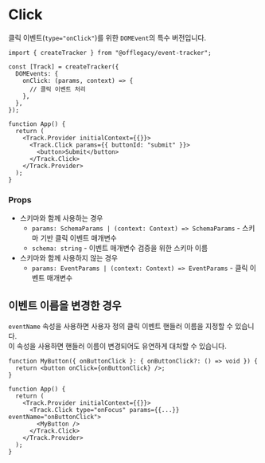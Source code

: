 # Click

클릭 이벤트(`type="onClick"`)를 위한 `DOMEvent`의 특수 버전입니다.

```tsx
import { createTracker } from "@offlegacy/event-tracker";

const [Track] = createTracker({
  DOMEvents: {
    onClick: (params, context) => {
      // 클릭 이벤트 처리
    },
  },
});

function App() {
  return (
    <Track.Provider initialContext={{}}>
      <Track.Click params={{ buttonId: "submit" }}>
        <button>Submit</button>
      </Track.Click>
    </Track.Provider>
  );
}
```

### Props

- 스키마와 함께 사용하는 경우
  - `params: SchemaParams | (context: Context) => SchemaParams` - 스키마 기반 클릭 이벤트 매개변수
  - `schema: string` - 이벤트 매개변수 검증을 위한 스키마 이름
- 스키마와 함께 사용하지 않는 경우
  - `params: EventParams | (context: Context) => EventParams` - 클릭 이벤트 매개변수

## 이벤트 이름을 변경한 경우

`eventName` 속성을 사용하면 사용자 정의 클릭 이벤트 핸들러 이름을 지정할 수 있습니다.  
이 속성을 사용하면 핸들러 이름이 변경되어도 유연하게 대처할 수 있습니다.

```tsx {8, 10}
function MyButton({ onButtonClick }: { onButtonClick?: () => void }) {
  return <button onClick={onButtonClick} />;
}

function App() {
  return (
    <Track.Provider initialContext={{}}>
      <Track.Click type="onFocus" params={{...}} eventName="onButtonClick">
        <MyButton />
      </Track.Click>
    </Track.Provider>
  );
}
```
